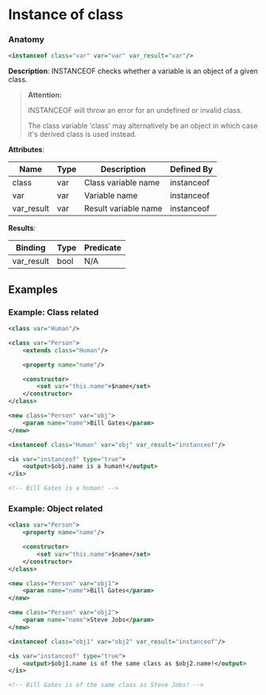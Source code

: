 # Instance of class

### Anatomy

```xml
<instanceof class="var" var="var" var_result="var"/>
```

 **Description**:
 INSTANCEOF checks whether a variable is an object of a given class.


> **Attention:**
>
> INSTANCEOF will throw an error for an undefined or invalid class.
> 
> The class variable 'class' may alternatively be an object in which case it's derived class is used instead.

**Attributes**:

| Name | Type | Description | Defined By |
| ---- | ---- | ----------- | ---------- |
| class | var | Class variable name | instanceof |
| var | var | Variable name | instanceof |
| var_result | var | Result variable name | instanceof |


**Results**:

| Binding | Type | Predicate |
| ------- | ---- | --------- |
| var_result | bool | N/A |


## Examples

### Example: Class related

```xml
<class var="Human"/>

<class var="Person">
	<extends class="Human"/>

	<property name="name"/>

	<constructor>
		<set var="this.name">$name</set>
	</constructor>
</class>

<new class="Person" var="obj">
	<param name="name">Bill Gates</param>
</new>

<instanceof class="Human" var="obj" var_result="instanceof"/>

<is var="instanceof" type="true">
	<output>$obj.name is a human!</output>
</is>

<!-- Bill Gates is a human! -->
```

### Example: Object related

```xml
<class var="Person">
	<property name="name"/>

	<constructor>
		<set var="this.name">$name</set>
	</constructor>
</class>

<new class="Person" var="obj1">
	<param name="name">Bill Gates</param>
</new>

<new class="Person" var="obj2">
	<param name="name">Steve Jobs</param>
</new>

<instanceof class="obj1" var="obj2" var_result="instanceof"/>

<is var="instanceof" type="true">
	<output>$obj1.name is of the same class as $obj2.name!</output>
</is>

<!-- Bill Gates is of the same class as Steve Jobs! -->
```

